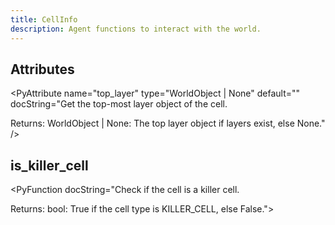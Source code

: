 ```yaml
---
title: CellInfo
description: Agent functions to interact with the world.
---
```



## Attributes

<PyAttribute name="type" type="CellType" default="cell_type" docString="The type of the cell." />

<PyAttribute name="location" type="Location" default="location if location is not None else Location(-1, -1)" docString="The coordinates of the cell." />

<PyAttribute name="move_cost" type="int" default="move_cost" docString="The movement cost to traverse this cell." />

<PyAttribute name="agents" type="list[int]" default="agents if agents is not None else []" docString="List of agent IDs currently in this cell." />

<PyAttribute name="layers" type="list[WorldObject]" default="layers" docString="Stack of world objects present in the cell, ordered by layer." />

<PyAttribute name="top_layer" type="WorldObject | None" default="" docString="Get the top-most layer object of the cell.

Returns:
    WorldObject | None: The top layer object if layers exist, else None." />


## is_killer_cell

<PyFunction docString="Check if the cell is a killer cell.

Returns:
    bool: True if the cell type is KILLER_CELL, else False.">

<PyFunctionReturn type="bool">

</PyFunctionReturn>
</PyFunction>